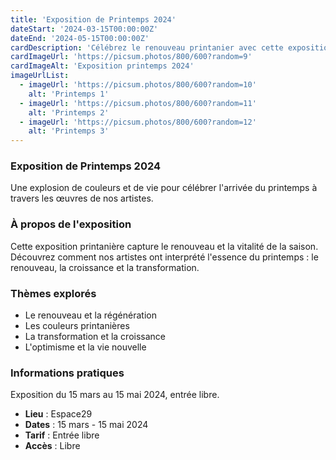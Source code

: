 ```yaml
---
title: 'Exposition de Printemps 2024'
dateStart: '2024-03-15T00:00:00Z'
dateEnd: '2024-05-15T00:00:00Z'
cardDescription: 'Célébrez le renouveau printanier avec cette exposition colorée et pleine de vie.'
cardImageUrl: 'https://picsum.photos/800/600?random=9'
cardImageAlt: 'Exposition printemps 2024'
imageUrlList:
  - imageUrl: 'https://picsum.photos/800/600?random=10'
    alt: 'Printemps 1'
  - imageUrl: 'https://picsum.photos/800/600?random=11'
    alt: 'Printemps 2'
  - imageUrl: 'https://picsum.photos/800/600?random=12'
    alt: 'Printemps 3'
---
```


### Exposition de Printemps 2024

Une explosion de couleurs et de vie pour célébrer l'arrivée du printemps à travers les œuvres de nos artistes.

### À propos de l'exposition

Cette exposition printanière capture le renouveau et la vitalité de la saison. Découvrez comment nos artistes ont interprété l'essence du printemps : le renouveau, la croissance et la transformation.

### Thèmes explorés

- Le renouveau et la régénération
- Les couleurs printanières
- La transformation et la croissance
- L'optimisme et la vie nouvelle

### Informations pratiques

Exposition du 15 mars au 15 mai 2024, entrée libre.

- **Lieu** : Espace29
- **Dates** : 15 mars - 15 mai 2024
- **Tarif** : Entrée libre
- **Accès** : Libre
